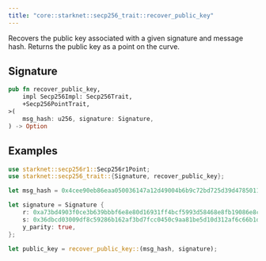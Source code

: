 ```yaml
---
title: "core::starknet::secp256_trait::recover_public_key"
---
```


Recovers the public key associated with a given signature and message hash.
Returns the public key as a point on the curve.

## Signature

```rust
pub fn recover_public_key,
    impl Secp256Impl: Secp256Trait,
    +Secp256PointTrait,
>(
    msg_hash: u256, signature: Signature,
) -> Option
```




## Examples

```rust
use starknet::secp256r1::Secp256r1Point;
use starknet::secp256_trait::{Signature, recover_public_key};

let msg_hash = 0x4cee90eb86eaa050036147a12d49004b6b9c72bd725d39d4785011fe190f0b4d;

let signature = Signature {
    r: 0xa73bd4903f0ce3b639bbbf6e8e80d16931ff4bcf5993d58468e8fb19086e8cac,
    s: 0x36dbcd03009df8c59286b162af3bd7fcc0450c9aa81be5d10d312af6c66b1d60,
    y_parity: true,
};

let public_key = recover_public_key::(msg_hash, signature);
```

